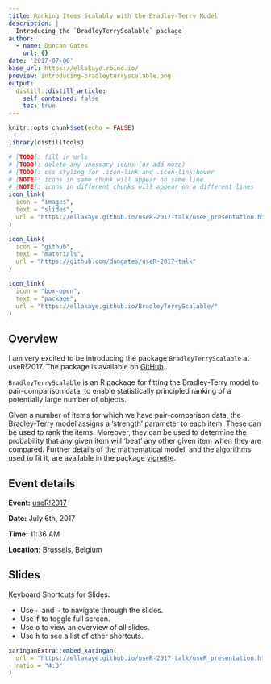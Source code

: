 ```yaml
---
title: Ranking Items Scalably with the Bradley-Terry Model
description: |
  Introducing the `BradleyTerryScalable` package
author: 
  - name: Duncan Gates
    url: {}
date: '2017-07-06'
base_url: https://ellakaye.rbind.io/
preview: introducing-bradleyterryscalable.png
output:
  distill::distill_article:
    self_contained: false
    toc: true
---
```


```r
knitr::opts_chunk$set(echo = FALSE)
```

```r
library(distilltools)
```

```r
# [TODO]: fill in urls
# [TODO]: delete any unessary icons (or add more)
# [TODO]: css styling for .icon-link and .icon-link:hover
# [NOTE]: icons in same chunk will appear on same line
# [NOTE]: icons in different chunks will appear on a different lines
icon_link(
  icon = "images",
  text = "slides",
  url = "https://ellakaye.github.io/useR-2017-talk/useR_presentation.html#1"
)

icon_link(
  icon = "github",
  text = "materials",
  url = "https://github.com/dungates/useR-2017-talk"
)

icon_link(
  icon = "box-open",
  text = "package",
  url = "https://ellakaye.github.io/BradleyTerryScalable/"
)
```

## Overview 

I am very excited to be introducing the package `BradleyTerryScalable` at useR!2017. The package is available on [GitHub](https://github.com/dungates/BradleyTerryScalable).

`BradleyTerryScalable` is an R package for fitting the Bradley-Terry model to pair-comparison data, to enable statistically principled ranking of a potentially large number of objects.

Given a number of items for which we have pair-comparison data, the Bradley-Terry model assigns a ‘strength’ parameter to each item. These can be used to rank the items. Moreover, they can be used to determine the probability that any given item will ‘beat’ any other given item when they are compared. Further details of the mathematical model, and the algorithms used to fit it, are available in the package [vignette](https://ellakaye.github.io/BradleyTerryScalable/articles/BradleyTerryScalable.html).

## Event details

**Event:** [useR!2017](https://user2017.brussels)

**Date:** July 6th, 2017

**Time:** 11:36 AM

**Location:** Brussels, Belgium

## Slides

Keyboard Shortcuts for Slides:

- Use <kbd>←</kbd> and <kbd>→</kbd> to navigate through the slides.
- Use <kbd>f</kbd> to toggle full screen.
- Use <kbd>o</kbd> to view an overview of all slides.
- Use <kbd>h</kbd> to see a list of other shortcuts.

```r
xaringanExtra::embed_xaringan(
  url = "https://ellakaye.github.io/useR-2017-talk/useR_presentation.html#1",
  ratio = "4:3"
)
```
